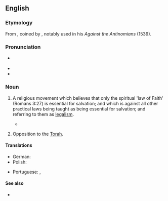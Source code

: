 ==English==
{{wikipedia}}

===Etymology===
From {{suffix|en|antinomian|ism}}, coined by {{w|Martin Luther}}, notably used in his ''Against the Antinomians'' (1539).

===Pronunciation===
* {{a|US}} {{IPA|en|/æntiˈnoʊmi.ənɪzəm/}}
* {{audio|en|En-us-antinomianism.ogg|Audio (US)}}
* {{hyphenation|en|an|ti|no|mi|an|ism}}

===Noun===
{{en-noun|~}}

# {{lb|en|Christianity}} A religious movement which believes that only the spiritual 'law of Faith' (Romans 3:27) is essential for salvation; and which is against all other practical laws being taught as being essential for salvation; and referring to them as [[legalism]].
#: {{ant|en|legalism}}
#* {{quote-book|en|title=Lipstick Traces|chapter=The Assault on Notre-Dame|author={{w|Greil Marcus}}|year_published=2009|year=1989|publisher=Faber & Faber|passage=Always containing seeds of '''antinomianism''', mysticism inevitably undermined that authority, but because the church's hegemony rested on mystery, mysticism could not altogether be prohibited. The common will to reach God was too strong, and the church was political before it was anything else.}}
# {{lb|en|Judaism}} Opposition to the [[Torah]].

====Translations====
{{trans-top|a religious movement which believes that only faith is essential for salvation}}
* German: {{t+|de|Antinomismus|m}}
* Polish: {{t|pl|antynomizm}}
{{trans-mid}}
* Portuguese: {{t|pt|antinomianismo|m}}, {{t|pt|antinomismo|m}}
{{trans-bottom}}

====See also====
* {{l|en|antinomian}}